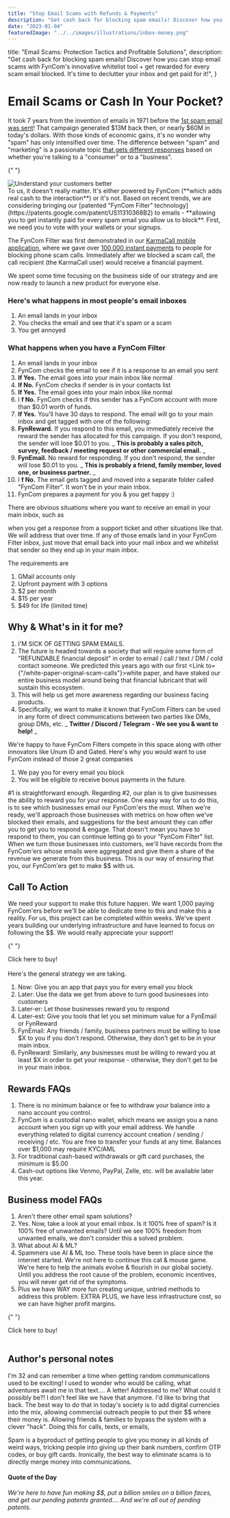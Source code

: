 ```yaml
---
title: "Stop Email Scams with Refunds & Payments"
description: "Get cash back for blocking spam emails! Discover how you can turn the tide on email spam with FynCom's innovative filter technology and tap into instant rewards for every scam email blocked. It's time to declutter your inbox and get paid for it!"
date: "2023-01-04"
featuredImage: "../../images/illustrations/inbox-money.png"
---
```



  title: "Email Scams: Protection Tactics and Profitable Solutions",
  description:
    "Get cash back for blocking spam emails! Discover how you can stop email scams with FynCom's innovative whitelist tool + get rewarded for every scam email blocked. It's time to declutter your inbox and get paid for it!",
}

<Wrapper seo={meta}>

# Email Scams or Cash In Your Pocket?

It took 7 years from the invention of emails in 1971 before the [1st spam email was sent](https://www.weforum.org/agenda/2018/05/its-40-years-since-the-first-spam-email-was-sent-here-are-6-things-you-didnt/)! That campaign generated $13M back then, or nearly $60M in today's dollars. With those kinds of economic gains, it's no wonder why "spam" has only intensified over time. The difference between "spam" and "marketing" is a passionate topic [that gets different responses](https://www.computerworld.com/article/2539767/unsung-innovators--gary-thuerk--the-father-of-spam.html) based on whether you're talking to a "consumer" or to a "business".

{" "}
<div className="use-case-section">
  <div className="use-case-image">
    <img src={inboxMoney} alt="Understand your customers better" />
  </div>
  <div className="use-case-description">
    To us, it doesn't really matter. It's either powered by FynCom (**which adds
    real cash to the interaction**) or it's not. Based on recent trends, we are
    considering bringing our [patented "FynCom Filter"
    technology](https://patents.google.com/patent/US11310368B2) to emails -
    **allowing you to get instantly paid for every spam email you allow us to
    block**. First, we need you to vote with your wallets or your signups.
  </div>
</div>

The FynCom Filter was first demonstrated in our [KarmaCall mobile application](https://karmacall.com/), where we gave over [100,000 instant payments](https://www.nanolooker.com/account/nano_3rcpayu3g39njpq3mkizuepfr5rh1nwuz4xypwsmubkoiww88wubff8d719t) to people for blocking phone scam calls. Immediately after we blocked a scam call, the call recipient (the KarmaCall user) would receive a financial payment.

We spent some time focusing on the business side of our strategy and are now ready to launch a new product for everyone else.

### **Here's what happens in most people's email inboxes**

1. An email lands in your inbox
2. You checks the email and see that it's spam or a scam
3. You get annoyed

### **What happens when you have a FynCom Filter**

1. An email lands in your inbox
2. FynCom checks the email to see if it is a response to an email you sent
3. **If Yes.** The email goes into your main inbox like normal
4. **If No.** FynCom checks if sender is in your contacts list
5. **If Yes.** The email goes into your main inbox like normal
6. I **f No.** FynCom checks if this sender has a FynCom account with more than $0.01 worth of funds.
7. **If Yes.** You'll have 30 days to respond. The email will go to your main inbox and get tagged with one of the following:
8. **FynReward.** If you respond to this email, you immediately receive the reward the sender has allocated for this campaign. If you don't respond, the sender will lose $0.01 to you. _ **This is probably a sales pitch, survey, feedback / meeting request or other commercial email.** _
9. **FynEmail.** No reward for responding. If you don't respond, the sender will lose $0.01 to you. _ **This is probably a friend, family member, loved one, or business partner.** _
10. I **f No.** The email gets tagged and moved into a separate folder called "FynCom Filter". It won't be in your main inbox.
11. FynCom prepares a payment for you & you get happy :)

There are obvious situations where you want to receive an email in your main inbox, such as

when you get a response from a support ticket and other situations like that. We will address that over time. If any of those emails land in your FynCom Filter inbox, just move that email back into your mail inbox and we whitelist that sender so they end up in your main inbox.

The requirements are

1. GMail accounts only
2. Upfront payment with 3 options
3. $2 per month
4. $15 per year
5. $49 for life (limited time)

## **Why & What's in it for me?**

1. I'M SICK OF GETTING SPAM EMAILS.
2. The future is headed towards a society that will require some form of "REFUNDABLE financial deposit" in order to email / call / text / DM / cold contact someone. We predicted this years ago with our first <Link to={"/white-paper-original-scam-calls"}>white paper</Link>, and have staked our entire business model around being that financial lubricant that will sustain this ecosystem.
3. This will help us get more awareness regarding our business facing products.
4. Specifically, we want to make it known that FynCom Filters can be used in any form of direct communications between two parties like DMs, group DMs, etc. _ **Twitter / Discord / Telegram - We see you & want to help!** _

We're happy to have FynCom Filters compete in this space along with other innovators like Unum ID and Gated. Here's why you would want to use FynCom instead of those 2 great companies

1. We pay you for every email you block
2. You will be eligible to receive bonus payments in the future.

#1 is straightforward enough. Regarding #2, our plan is to give businesses the ability to reward you for your response. One easy way for us to do this, is to see which businesses email our FynCom'ers the most. When we're ready, we'll approach those businesses with metrics on how often we've blocked their emails, and suggestions for the best amount they can offer you to get you to respond & engage. That doesn't mean you have to respond to them, you can continue letting go to your "FynCom Filter" list. When we turn those businesses into customers, we'll have records from the FynCom'ers whose emails were aggregated and give them a share of the revenue we generate from this business. This is our way of ensuring that you, our FynCom'ers get to make $$ with us.

## **Call To Action**

We need your support to make this future happen. We want 1,000 paying FynCom'ers before we'll be able to dedicate time to this and make this a reality. For us, this project can be completed within weeks. We've spent years building our underlying infrastructure and have learned to focus on following the $$. We would really appreciate your support!

{" "}
<div className="button-container">
  <Link
    className="learn-more-btn cash centered"
    to="/fyncom-filters-email-edition"
  >
    Click here to buy!
  </Link>
</div> <br />
Here's the general strategy we are taking.

1. Now: Give you an app that pays you for every email you block
2. Later: Use the data we get from above to turn good businesses into customers
3. Later-er: Let those businesses reward you to respond
4. Later-est: Give you tools that let you set minimum value for a FynEmail or FynReward
5. FynEmail: Any friends / family, business partners must be willing to lose $X to you if you don't respond. Otherwise, they don't get to be in your main inbox.
6. FynReward: Similarly, any businesses must be willing to reward you at least $X in order to get your response - otherwise, they don't get to be in your main inbox.

## **Rewards FAQs**

1. There is no minimum balance or fee to withdraw your balance into a nano account you control.
2. FynCom is a custodial nano wallet, which means we assign you a nano account when you sign up with your email address. We handle everything related to digital currency account creation / sending / receiving / etc. You are free to transfer your funds at any time. Balances over $1,000 may require KYC/AML
3. For traditional cash-based withdrawals or gift card purchases, the minimum is $5.00
4. Cash-out options like Venmo, PayPal, Zelle, etc. will be available later this year.

## **Business model FAQs**

1. Aren't there other email spam solutions?
2. Yes. Now, take a look at your email inbox. Is it 100% free of spam? Is it 100% free of unwanted emails? Until we see 100% freedom from unwanted emails, we don't consider this a solved problem.
3. What about AI & ML?
4. Spammers use AI & ML too. These tools have been in place since the internet started. We're not here to continue this cat & mouse game. We're here to help the animals evolve & flourish in our global society. Until you address the root cause of the problem, economic incentives, you will never get rid of the symptoms.
5. Plus we have WAY more fun creating unique, untried methods to address this problem. EXTRA PLUS, we have less infrastructure cost, so we can have higher profit margins.

{" "}
<div className="button-container">
  <Link
    className="learn-more-btn cash centered"
    to="/fyncom-filters-email-edition"
  >
    Click here to buy!
  </Link>
</div> <br />

## **Author's personal notes**

I'm 32 and can remember a time when getting random communications used to be exciting! I used to wonder who would be calling, what adventures await me in that text…. A letter! Addressed to me? What could it possibly be?! I don't feel like we have that anymore. I'd like to bring that back. The best way to do that in today's society is to add digital currencies into the mix, allowing commercial outreach people to put their $$ where their money is. Allowing friends & families to bypass the system with a clever "hack". Doing this for calls, texts, or emails,

Spam is a byproduct of getting people to give you money in all kinds of weird ways, tricking people into giving up their bank numbers, confirm OTP codes, or buy gift cards. Ironically, the best way to eliminate scams is to directly merge money into communications.

#### **Quote of the Day**

_We're here to have fun making $$, put a billion smiles on a billion faces, and get our pending patents granted…. And we're all out of pending patents._

</Wrapper>
